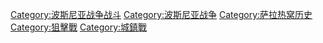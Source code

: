 [[Category:波斯尼亚战争战斗|Category:波斯尼亚战争战斗]]
[[Category:波斯尼亚战争|Category:波斯尼亚战争]]
[[Category:萨拉热窝历史|Category:萨拉热窝历史]]
[[Category:狙擊戰|Category:狙擊戰]]
[[Category:城鎮戰|Category:城鎮戰]]